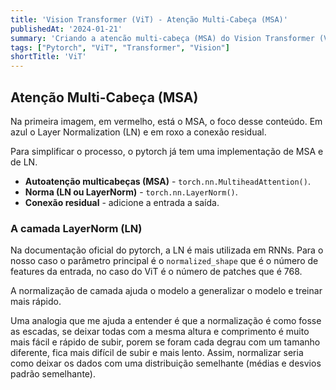 ```yaml
---
title: 'Vision Transformer (ViT) - Atenção Multi-Cabeça (MSA)'
publishedAt: '2024-01-21'
summary: 'Criando a atencão multi-cabeça (MSA) do Vision Transformer (ViT) em Pytorch.'
tags: ["Pytorch", "ViT", "Transformer", "Vision"]
shortTitle: 'ViT'
---
```


## Atenção Multi-Cabeça (MSA)

Na primeira imagem, em vermelho, está o MSA, o foco desse conteúdo. Em azul o Layer Normalization (LN) e em roxo
a conexão residual.

Para simplificar o processo, o pytorch já tem uma implementação de MSA e de LN.

* **Autoatenção multicabeças (MSA)** - `torch.nn.MultiheadAttention()`.
* **Norma (LN ou LayerNorm)** - `torch.nn.LayerNorm()`.
* **Conexão residual** - adicione a entrada a saída.

### A camada LayerNorm (LN)

Na documentação oficial do pytorch, a LN é mais utilizada em RNNs. Para o nosso caso o parâmetro principal é o 
`normalized_shape` que é o número de features da entrada, no caso do ViT é o número de patches que é 768.

<Alert type="attention">
A normalização de camada ajuda o modelo a generalizar o modelo e treinar mais rápido.
</Alert>

Uma analogia que me ajuda a entender é que a normalização é como fosse as escadas, se deixar todas com a mesma altura e 
comprimento é muito mais fácil e rápido de subir, porem se foram cada degrau com um tamanho diferente, fica mais difícil 
de subir e mais lento. Assim, normalizar seria como deixar os dados com uma distribuição semelhante (médias e desvios padrão semelhante).